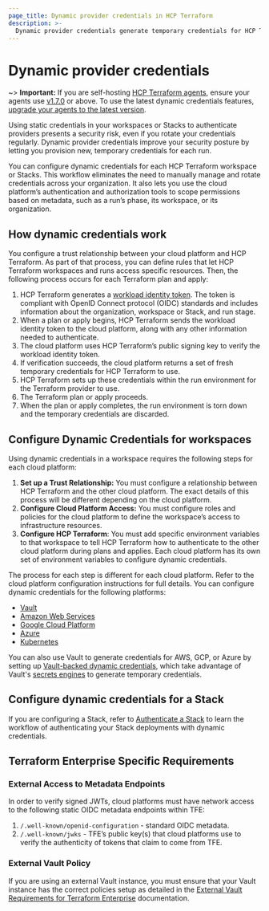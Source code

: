 ```yaml
---
page_title: Dynamic provider credentials in HCP Terraform
description: >-
  Dynamic provider credentials generate temporary credentials for HCP Terraform runs. Learn how dynamic credentials for Vault, AWS, Azure, Kubernetes, and GCP can improve your security.
---
```


# Dynamic provider credentials

~> **Important:** If you are self-hosting [HCP Terraform agents](/terraform/cloud-docs/agents), ensure your agents use [v1.7.0](/terraform/cloud-docs/agents/changelog#1-7-0-03-02-2023) or above. To use the latest dynamic credentials features, [upgrade your agents to the latest version](/terraform/cloud-docs/agents/changelog).

Using static credentials in your workspaces<!-- BEGIN: TFC:only name:stacks-tfe --> or Stacks<!-- END: TFC:only name:stacks-tfe --> to authenticate providers presents a security risk, even if you rotate your credentials regularly. Dynamic provider credentials improve your security posture by letting you provision new, temporary credentials for each run.

You can configure dynamic credentials for each HCP Terraform workspace<!-- BEGIN: TFC:only name:stacks-tfe --> or Stacks<!-- END: TFC:only name:stacks-tfe -->. This workflow eliminates the need to manually manage and rotate credentials across your organization. It also lets you use the cloud platform’s authentication and authorization tools to scope permissions based on metadata, such as a run’s phase, its workspace, or its organization.

## How dynamic credentials work

You configure a trust relationship between your cloud platform and HCP Terraform. As part of that process, you can define rules that let HCP Terraform workspaces and runs access specific resources. Then, the following process occurs for each Terraform plan and apply:
1. HCP Terraform generates a [workload identity token](/terraform/cloud-docs/dynamic-provider-credentials/workload-identity-tokens). The token is compliant with OpenID Connect protocol (OIDC) standards and includes information about the organization, workspace<!-- BEGIN: TFC:only name:stacks-tfe --> or Stack<!-- END: TFC:only name:stacks-tfe -->, and run stage.
2. When a plan or apply begins, HCP Terraform sends the workload identity token to the cloud platform, along with any other information needed to authenticate.
3. The cloud platform uses HCP Terraform’s public signing key to verify the workload identity token.
4. If verification succeeds, the cloud platform returns a set of fresh temporary credentials for HCP Terraform to use.
5. HCP Terraform sets up these credentials within the run environment for the Terraform provider to use.
6. The Terraform plan or apply proceeds.
7. When the plan or apply completes, the run environment is torn down and the temporary credentials are discarded.

## Configure Dynamic Credentials for workspaces

Using dynamic credentials in a workspace requires the following steps for each cloud platform:

1. **Set up a Trust Relationship:** You must configure a relationship between HCP Terraform and the other cloud platform. The exact details of this process will be different depending on the cloud platform.
2. **Configure Cloud Platform Access:** You must configure roles and policies for the cloud platform to define the workspace’s access to infrastructure resources.
3. **Configure HCP Terraform**: You must add specific environment variables to that workspace to tell HCP Terraform how to authenticate to the other cloud platform during plans and applies. Each cloud platform has its own set of environment variables to configure dynamic credentials.

The process for each step is different for each cloud platform. Refer to the cloud platform configuration instructions for full details. You can configure dynamic credentials for the following platforms:
- [Vault](/terraform/cloud-docs/dynamic-provider-credentials/vault-configuration)
- [Amazon Web Services](/terraform/cloud-docs/dynamic-provider-credentials/aws-configuration)
- [Google Cloud Platform](/terraform/cloud-docs/dynamic-provider-credentials/gcp-configuration)
- [Azure](/terraform/cloud-docs/dynamic-provider-credentials/azure-configuration)
- [Kubernetes](/terraform/cloud-docs/dynamic-provider-credentials/kubernetes-configuration)

You can also use Vault to generate credentials for AWS, GCP, or Azure by setting up [Vault-backed dynamic credentials](/terraform/cloud-docs/dynamic-provider-credentials/vault-backed), which take advantage of Vault's [secrets engines](/vault/docs/secrets) to generate temporary credentials.

<!-- BEGIN: TFC:only name:stacks-tfe -->

## Configure dynamic credentials for a Stack

If you are configuring a Stack, refer to [Authenticate a Stack](/terraform/language/stacks/deploy/authenticate) to learn the workflow of authenticating your Stack deployments with dynamic credentials.

<!-- END: TFC:only name:stacks-tfe -->

## Terraform Enterprise Specific Requirements

### External Access to Metadata Endpoints

In order to verify signed JWTs, cloud platforms must have network access to the following static OIDC metadata endpoints within TFE:

1. `/.well-known/openid-configuration` - standard OIDC metadata.
2. `/.well-known/jwks` - TFE’s public key(s) that cloud platforms use to verify the authenticity of tokens that claim to come from TFE.

### External Vault Policy

If you are using an external Vault instance, you must ensure that your Vault instance has the correct policies setup as detailed in the [External Vault Requirements for Terraform Enterprise](/terraform/enterprise/requirements/data-storage/vault) documentation.

